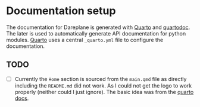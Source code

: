 # Documentation setup

The documentation for Dareplane is generated with [Quarto](https://quarto.org/) and [quartodoc](https://machow.github.io/quartodoc). The later is used to automatically generate API documentation for python modules. [Quarto](https://quarto.org/) uses a central `_quarto.yml` file to configure the documentation.


## TODO

- [ ] Currently the `Home` section is sourced from the `main.qmd` file as directly including the `README.md` did not work. As I could not get the logo to work properly (neither could I just ignore). The basic idea was from the [quarto docs](https://quarto.org/docs/authoring/includes.html).
